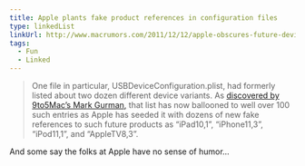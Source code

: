 ```yaml
---
title: Apple plants fake product references in configuration files
type: linkedList
linkUrl: http://www.macrumors.com/2011/12/12/apple-obscures-future-device-hints-in-ios-5-1-beta-2-with-fake-references/
tags:
  - Fun
  - Linked
---
```


> One file in particular, USBDeviceConfiguration.plist, had formerly listed about two dozen different device variants. As [discovered by 9to5Mac’s Mark Gurman,](http://yfrog.com/z/o0230gp) that list has now ballooned to well over 100 such entries as Apple has seeded it with dozens of new fake references to such future products as “iPad10,1”, “iPhone11,3”, “iPod11,1”, and “AppleTV8,3”.

And some say the folks at Apple have no sense of humor…
